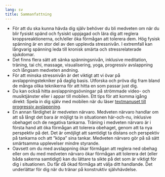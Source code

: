 ```yaml
---
lang: sv
title: Sammanfattning
---
```


-   För att du ska kunna hävda dig själv behöver du bli medveten om när
    du blir fysiskt spänd och fysiskt uppjagad och lära dig att
    reglera kroppsreaktionerna, och/eller öka förmågan att tolerera dem. Hög fysisk spänning är en stor del av den upplevda stressnivån. I extremfall kan långvarig spänning
    leda till kronisk smärta och stressrelaterade sjukdomar.
-   Det finns flera sätt att sänka spänningsnivån, inklusive meditation,
    träning, tai chi, massage, visualisering, yoga, progressiv
    avslappning och långsam medveten andning.
-   För att minska stressnivån är det viktigt att vi övar på
    avslappningstekniker på daglig basis. Utforska och pröva dig fram
    bland de många olika teknikerna för att hitta en som passar just
    dig.
-   Du kan också hitta avslappningsövningar på strömmade video- och musiktjänster
    eller i appar till mobilen. Ett tips för att komma igång direkt:
    Spela in dig själv med mobilen när du läser [textmanuset till
    progressiv avslappning](5-3.qmd).
-   En annan färdighet är medveten närvaro. Medveten närvaro handlar om att så långt det bara är
möjligt ta in situationen här-och-nu, inklusive obehaget och de negativa tankarna. Träning i medveten närvaro är i första hand att öka förmågan att tolerera obehaget, genom att ta nya perspektiv på det. Det är omöjligt att samtidigt ta distans och perspektiv på tankarna och att ”köpa” sina tankar. Medveten närvaro gör på så sätt smärtsamma upplevelser mindre styrande.
-   Oavsett om du med avslappning ökar förmågan att reglera ned obehag eller om du med medveten närvaro ökar förmågan att tolerera det (eller båda sakerna samtidigt) kan du lättare ta sikte på det som är viktigt för dig i situationen. Du får då ökad förmåga att välja ditt handlande. Det underlättar för dig när du tränar på konstruktiv självhävdelse.

